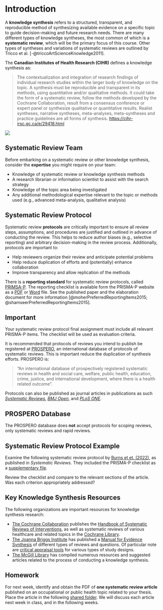 
# Introduction {#sec-intro}

A **knowledge synthesis** refers to a structured, transparent, and reproducible method of synthesizing available evidence on a specific topic to guide decision-making and future research needs. There are many different types of knowledge syntheses, the most common of which is a **systematic review**, which will be the primary focus of this course. Other types of syntheses and variations of systematic reviews are outlined by Tricco et al. [-@triccoArtScienceKnowledge2011].

The **Canadian Institutes of Health Research (CIHR)** defines a knowledge synthesis as:

> The contextualization and integration of research findings of individual research studies within the larger body of knowledge on the topic. A synthesis must be reproducible and transparent in its methods, using quantitative and/or qualitative methods. It could take the form of a systematic review, follow the methods developed by the Cochrane Collaboration, result from a consensus conference or expert panel or synthesize qualitative or quantitative results. Realist syntheses, narrative syntheses, meta-analyses, meta-syntheses and practice guidelines are all forms of synthesis. <https://cihr-irsc.gc.ca/e/29418.html>

![](images/meme_sr.jpg)

## Systematic Review Team

Before embarking on a systematic review or other knowledge synthesis, consider the **expertise** you might require on your team:

-   Knowledge of systematic review or knowledge synthesis methods
-   A research librarian or information scientist to assist with the search strategy
-   Knowledge of the topic area being investigated
-   Any additional methodological expertise relevant to the topic or methods used (e.g., advanced meta-analysis, qualitative analysis)

## Systematic Review Protocol

Systematic review **protocols** are critically important to ensure all review steps, assumptions, and procedures are justified and outlined in advance of conducting the review. This helps to reduce author biases (e.g., selective reporting) and arbitrary decision-making in the review process. Additionally, protocols are important to:

- Help reviewers organize their review and anticipate potential problems
- Help reduce duplication of efforts and (potentially) enhance collaboration
- Improve transparency and allow replication of the methods

There is a **reporting standard** for systematic review protocols, called [PRIMSA-P](http://prisma-statement.org/Extensions/Protocols). The reporting checklist is available form the PRISMA-P website as a [PDF](http://prisma-statement.org/documents/PRISMA-P-checklist.pdf) or [Word](http://prisma-statement.org/documents/PRISMA-P-checklist.doc) file. See the published paper and the elaboration document for more information [@moherPreferredReportingItems2015; @shamseerPreferredReportingItems2015].

::: callout-important
## Important

Your systematic review protocol final assignment must include all relevant PRISMA-P items. The checklist will be used as evaluation criteria.
:::

It is recommended that protocols of reviews you intend to publish be registered at [PROSPERO](https://www.crd.york.ac.uk/PROSPERO/), an international database of protocols of systematic reviews. This is important reduce the duplication of synthesis efforts. PROSPERO is:

> "An international database of prospectively registered systematic reviews in health and social care, welfare, public health, education, crime, justice, and international development, where there is a health related outcome". 

Protocols can also be published as journal articles in publications as such [*Systematic Reviews*](https://systematicreviewsjournal.biomedcentral.com/), [*BMJ Open*](https://bmjopen.bmj.com/), and [*PLoS ONE*](https://journals.plos.org/plosone/).

::: callout-note
## PROSPERO Database

The PROSPERO database does **not** accept protocols for scoping reviews, only systematic reviews and rapid reviews.
:::

::: callout-tip
## Systematic Review Protocol Example

Examine the following systematic review protocol by [Burns et et. (2022)](https://systematicreviewsjournal.biomedcentral.com/articles/10.1186/s13643-022-02014-2), as published in *Systematic Reviews*. They included the PRISMA-P checklist as a [supplementary file](https://static-content.springer.com/esm/art%3A10.1186%2Fs13643-022-02014-2/MediaObjects/13643_2022_2014_MOESM1_ESM.docx). 

Review the checklist and compare to the relevant sections of the article. Was each criterion appropriately addressed?
:::

## Key Knowledge Synthesis Resources

The following organizations are important resources for knowledge synthesis research:

- [The Cochrane Collaboration](https://www.cochrane.org/) publishes the [Handbook of Systematic Reviews of Interventions](https://training.cochrane.org/handbook), as well as systematic reviews of various healthcare and related topics in the [Cochrane Library](https://www.cochranelibrary.com/).\
- [The Joanna Briggs Institute](https://joannabriggs.org/) has published a [Manual for Evidence Synthesis](https://jbi-global-wiki.refined.site/space/MANUAL) of different types of reviews and questions. Of particular note are [critical appraisal tools](https://jbi.global/critical-appraisal-tools) for various types of study designs. 
- [The McGill Library](https://libraryguides.mcgill.ca/knowledge-syntheses/home) has compiled numerous resources and suggested articles related to the process of conducting a knowledge synthesis.

## Homework

For next week, identify and obtain the PDF of **one systematic review article** published on an occupational or public health topic related to your thesis. Place the article in the following [shared folder](https://drive.google.com/drive/folders/1ME3XM6VW9itOW9Zl4AVydOFYo4WCYRKa?usp=sharing). We will discuss each article next week in class, and in the following weeks.


